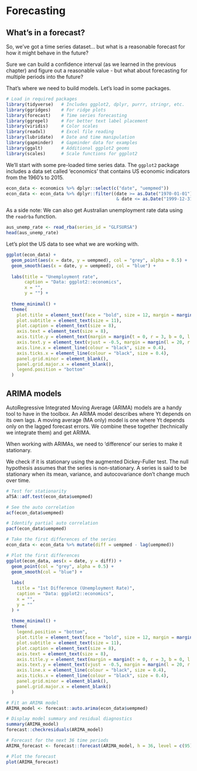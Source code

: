 # Forecasting

## What's in a forecast?

So, we've got a time series dataset... but what is a reasonable forecast for how it might behave in the future?

Sure we can build a confidence interval (as we learned in the previous chapter) and figure out a reasonable value - but what about forecasting for multiple periods into the future?

That's where we need to build models. Let's load in some packages.

```r

# Load in required packages
library(tidyverse)   # Includes ggplot2, dplyr, purrr, stringr, etc.
library(ggridges)    # For ridge plots
library(forecast)    # Time series forecasting
library(ggrepel)     # For better text label placement
library(viridis)     # Color scales
library(readxl)      # Excel file reading
library(lubridate)   # Date and time manipulation
library(gapminder)   # Gapminder data for examples
library(ggalt)       # Additional ggplot2 geoms
library(scales)      # Scale functions for ggplot2
```

We'll start with some pre-loaded time series data. The `ggplot2` package includes a data set called 'economics' that contains US economic indicators from the 1960's to 2015.

```r

econ_data <- economics %>% dplyr::select(c("date", "uempmed"))
econ_data <- econ_data %>% dplyr::filter((date >= as.Date("1970-01-01") 
                                          & date <= as.Date("1999-12-31")))
```

As a side note: We can also get Australian unemployment rate data using the `readrba` function.

```r

aus_unemp_rate <- read_rba(series_id = "GLFSURSA") 
head(aus_unemp_rate)

```

Let's plot the US data to see what we are working with.

```r

ggplot(econ_data) +
  geom_point(aes(x = date, y = uempmed), col = "grey", alpha = 0.5) +
  geom_smooth(aes(x = date, y = uempmed), col = "blue") +
  
  labs(title = "Unemployment rate",
       caption = "Data: ggplot2::economics",
       x = "",
       y = "") +
  
  theme_minimal() +
  theme(
    plot.title = element_text(face = "bold", size = 12, margin = margin(0, 0, 25, 0)),
    plot.subtitle = element_text(size = 11),
    plot.caption = element_text(size = 8),
    axis.text = element_text(size = 8),
    axis.title.y = element_text(margin = margin(t = 0, r = 3, b = 0, l = 0)),
    axis.text.y = element_text(vjust = -0.5, margin = margin(l = 20, r = -10)),
    axis.line.x = element_line(colour = "black", size = 0.4),
    axis.ticks.x = element_line(colour = "black", size = 0.4),
    panel.grid.minor = element_blank(),
    panel.grid.major.x = element_blank(),
    legend.position = "bottom"
  )

```

## ARIMA models

AutoRegressive Integrated Moving Average (ARIMA) models are a handy tool to have in the toolbox. An ARIMA model describes where Yt depends on its own lags. A moving average (MA only) model is one where Yt depends only on the lagged forecast errors. We combine these together (technically we integrate them) and get ARIMA.

When working with ARIMAs, we need to 'difference' our series to make it stationary.

We check if it is stationary using the augmented Dickey-Fuller test. The null hypothesis assumes that the series is non-stationary. A series is said to be stationary when its mean, variance, and autocovariance don't change much over time.

```r

# Test for stationarity
aTSA::adf.test(econ_data$uempmed)

# See the auto correlation
acf(econ_data$uempmed)

# Identify partial auto correlation
pacf(econ_data$uempmed)

# Take the first differences of the series
econ_data <- econ_data %>% mutate(diff = uempmed - lag(uempmed))

# Plot the first differences
ggplot(econ_data, aes(x = date, y = diff)) +
  geom_point(col = "grey", alpha = 0.5) +
  geom_smooth(col = "blue") +
  
  labs(
    title = "1st Difference (Unemployment Rate)",
    caption = "Data: ggplot2::economics",
    x = "",
    y = ""
  ) +
  
  theme_minimal() +
  theme(
    legend.position = "bottom",
    plot.title = element_text(face = "bold", size = 12, margin = margin(0, 0, 25, 0)),
    plot.subtitle = element_text(size = 11),
    plot.caption = element_text(size = 8),
    axis.text = element_text(size = 8),
    axis.title.y = element_text(margin = margin(t = 0, r = 3, b = 0, l = 0)),
    axis.text.y = element_text(vjust = -0.5, margin = margin(l = 20, r = -10)),
    axis.line.x = element_line(colour = "black", size = 0.4),
    axis.ticks.x = element_line(colour = "black", size = 0.4),
    panel.grid.minor = element_blank(),
    panel.grid.major.x = element_blank()
  )


```

```r

# Fit an ARIMA model
ARIMA_model <- forecast::auto.arima(econ_data$uempmed)

# Display model summary and residual diagnostics
summary(ARIMA_model)
forecast::checkresiduals(ARIMA_model)

# Forecast for the next 36 time periods
ARIMA_forecast <- forecast::forecast(ARIMA_model, h = 36, level = c(95))

# Plot the forecast
plot(ARIMA_forecast)
```
